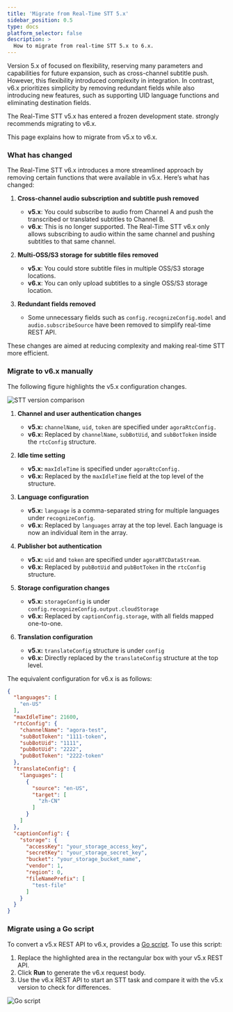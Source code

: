 ```yaml
---
title: 'Migrate from Real-Time STT 5.x'
sidebar_position: 0.5
type: docs
platform_selector: false
description: >
  How to migrate from real-time STT 5.x to 6.x.
---
```



Version 5.x of <Vpd k="NAME" /> focused on flexibility, reserving many parameters and capabilities for future expansion, such as cross-channel subtitle push. However, this flexibility introduced complexity in integration. In contrast, v6.x prioritizes simplicity by removing redundant fields while also introducing new features, such as supporting UID language functions and eliminating destination fields.

<Admonition type="info" info="info">
The Real-Time STT v5.x has entered a frozen development state. <Vg k="COMPANY" /> strongly recommends migrating to v6.x.
</Admonition>

This page explains how to migrate from v5.x to v6.x.

### What has changed

The Real-Time STT v6.x introduces a more streamlined approach by removing certain functions that were available in v5.x. Here’s what has changed:

1. **Cross-channel audio subscription and subtitle push removed**

    * **v5.x**: You could subscribe to audio from Channel A and push the transcribed or translated subtitles to Channel B.
    * **v6.x**: This is no longer supported. The Real-Time STT v6.x only allows subscribing to audio within the same channel and pushing subtitles to that same channel.

1. **Multi-OSS/S3 storage for subtitle files removed**

    * **v5.x**: You could store subtitle files in multiple OSS/S3 storage locations.
    * **v6.x**: You can only upload subtitles to a single OSS/S3 storage location.

1. **Redundant fields removed**

    * Some unnecessary fields such as `config.recognizeConfig.model` and `audio.subscribeSource` have been removed to simplify real-time REST API.

These changes are aimed at reducing complexity and making real-time STT more efficient.

### Migrate to v6.x manually

The following figure highlights the v5.x configuration changes.

![STT version comparison](https://agora-doc.s3.us-east-1.amazonaws.com/images/real-time-stt/stt-v5-config.png) 

1. **Channel and user authentication changes**  
    - **v5.x:** `channelName`, `uid`, `token`  are specified under `agoraRtcConfig.`
    - **v6.x:** Replaced by `channelName`, `subBotUid`, and `subBotToken` inside the `rtcConfig` structure.  

2. **Idle time setting**  
    - **v5.x:** `maxIdleTime` is specified under `agoraRtcConfig.`
    - **v6.x:** Replaced by the `maxIdleTime` field at the top level of the structure.

3. **Language configuration**  
    - **v5.x:** `language` is a comma-separated string for multiple languages under `recognizeConfig`.
    - **v6.x:** Replaced by `languages` array at the top level. Each language is now an individual item in the array.  

4. **Publisher bot authentication**  
    - **v5.x:** `uid` and `token` are specified under `agoraRTCDataStream`.
    - **v6.x:** Replaced by `pubBotUid` and `pubBotToken` in the `rtcConfig` structure.  

5. **Storage configuration changes**  
    - **v5.x:** `storageConfig`  is under `config.recognizeConfig.output.cloudStorage`
    - **v6.x:** Replaced by `captionConfig.storage`, with all fields mapped one-to-one.  

6. **Translation configuration**  
    - **v5.x:** `translateConfig` structure is under `config` 
    - **v6.x:** Directly replaced by the `translateConfig` structure at the top level.

The equivalent configuration for v6.x is as follows:

```json
{
  "languages": [
    "en-US"
  ],
  "maxIdleTime": 21600,
  "rtcConfig": {
    "channelName": "agora-test",
    "subBotToken": "1111-token",
    "subBotUid": "1111",
    "pubBotUid": "2222",
    "pubBotToken": "2222-token"
  },
  "translateConfig": {
    "languages": [
      {
        "source": "en-US",
        "target": [
          "zh-CN"
        ]
      }
    ]
  },
  "captionConfig": {
    "storage": {
      "accessKey": "your_storage_access_key",
      "secretKey": "your_storage_secret_key",
      "bucket": "your_storage_bucket_name",
      "vendor": 1,
      "region": 0,
      "fileNamePrefix": [
        "test-file"
      ]
    }
  }
}
```

### Migrate using a Go script

To convert a v5.x REST API to v6.x, <Vg k="COMPANY"/> provides a [Go script](https://goplay.tools/snippet/FnxvFiaFRW1). To use this script:

1. Replace the highlighted area in the rectangular box with your v5.x REST API.
1. Click **Run** to generate the v6.x request body.
1. Use the v6.x REST API to start an STT task and compare it with the v5.x version to check for differences.


![Go script](https://agora-doc.s3.us-east-1.amazonaws.com/images/real-time-stt/go-script-for-v6.x.png)
